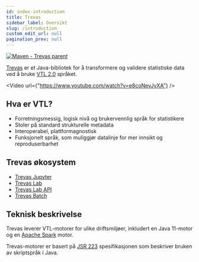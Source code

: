 ```yaml
---
id: index-introduction
title: Trevas
sidebar_label: Oversikt
slug: /introduction
custom_edit_url: null
pagination_prev: null
---
```



[![Maven - Trevas parent](https://maven-badges.herokuapp.com/maven-central/fr.insee.trevas/trevas-parent/badge.svg)](https://maven-badges.herokuapp.com/maven-central/fr.insee.trevas/trevas-parent)

[Trevas](https://github.com/InseeFr/Trevas) er et Java-bibliotek for å transformere og validere statistiske data ved å bruke [VTL 2.0](https://sdmx.org/?page_id=5096) språket.

<Video url={"https://www.youtube.com/watch?v=e8coNevJyXA"} />

## Hva er VTL?

- Forretningsmessig, logisk nivå og brukervennlig språk for statistikere
- Stoler på standard strukturelle metadata
- Interoperabel, plattformagnostisk
- Funksjonelt språk, som muliggjør datalinje for mer innsikt og reproduserbarhet

## Trevas økosystem

<div style={{ textAlign: 'center' }}>
	<ThemedImage
		alt="Docusaurus themed image"
		sources={{
			light: useBaseUrl('/img/trevas-ecosystem-light.svg'),
			dark: useBaseUrl('/img/trevas-ecosystem-dark.svg'),
		}}
	/>
</div>

- [Trevas Jupyter](https://github.com/InseeFrLab/Trevas-Jupyter)
- [Trevas Lab](https://github.com/InseeFrLab/Trevas-Lab-UI)
- [Trevas Lab API](https://github.com/InseeFrLab/Trevas-Lab)
- [Trevas Batch](https://github.com/Making-Sense-Info/Trevas-Batch)

## Teknisk beskrivelse

Trevas leverer VTL-motorer for ulike driftsmiljøer, inkludert en Java 11-motor og en [Apache Spark](https://spark.apache.org/) motor.

Trevas-motorer er basert på [JSR 223](https://jcp.org/en/jsr/detail?id=223) spesifikasjonen som beskriver bruken av skriptspråk i Java.
